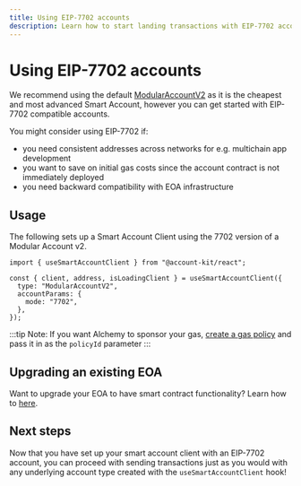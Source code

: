 ```yaml
---
title: Using EIP-7702 accounts
description: Learn how to start landing transactions with EIP-7702 accounts
---
```


# Using EIP-7702 accounts

We recommend using the default [ModularAccountV2](/smart-contracts/modular-account-v2/overview) as it is the cheapest and most advanced Smart Account, however you can get started with EIP-7702 compatible accounts.

You might consider using EIP-7702 if:

- you need consistent addresses across networks for e.g. multichain app development
- you want to save on initial gas costs since the account contract is not immediately deployed
- you need backward compatibility with EOA infrastructure

## Usage

The following sets up a Smart Account Client using the 7702 version of a Modular Account v2.

```tsx twoslash
import { useSmartAccountClient } from "@account-kit/react";

const { client, address, isLoadingClient } = useSmartAccountClient({
  type: "ModularAccountV2",
  accountParams: {
    mode: "7702",
  },
});
```

:::tip
Note: If you want Alchemy to sponsor your gas, [create a gas policy](/react/sponsor-gas) and pass it in as the `policyId` parameter
:::

## Upgrading an existing EOA

Want to upgrade your EOA to have smart contract functionality? Learn how to [here](/smart-contracts/modular-account/upgrading-to-modular-account).

## Next steps

Now that you have set up your smart account client with an EIP-7702 account, you can proceed with sending transactions just as you would with any underlying account type created with the `useSmartAccountClient` hook!
